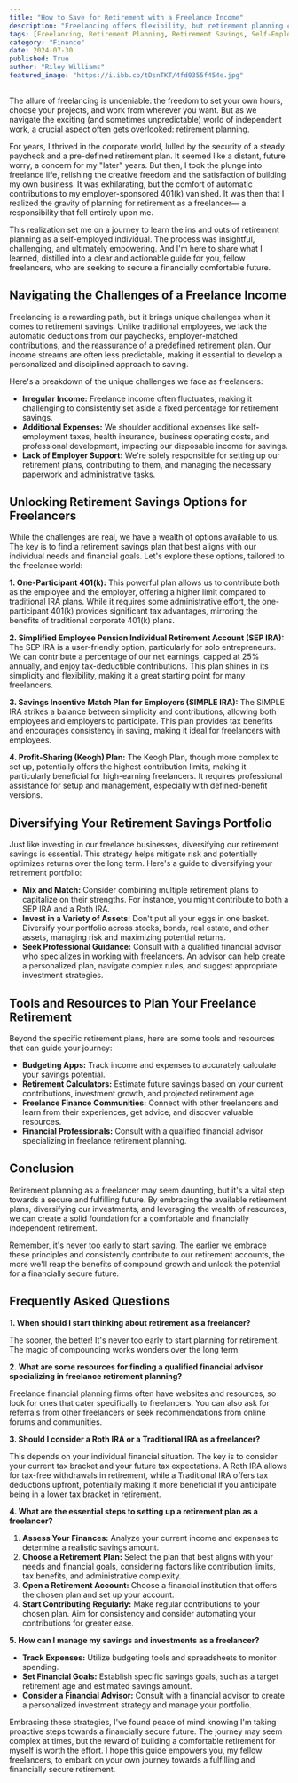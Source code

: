 ```yaml
---
title: "How to Save for Retirement with a Freelance Income"
description: "Freelancing offers flexibility, but retirement planning can be tricky. This guide outlines various retirement savings plans for freelancers, diversification strategies, and resources to secure your financial future."
tags: [Freelancing, Retirement Planning, Retirement Savings, Self-Employment, Financial Planning, 401k, IRA, SEP IRA, Financial Independence, Financial Security]
category: "Finance"
date: 2024-07-30
published: True
author: "Riley Williams"
featured_image: "https://i.ibb.co/tDsnTKT/4fd0355f454e.jpg"
---
```



The allure of freelancing is undeniable: the freedom to set your own hours, choose your projects, and work from wherever you want. But as we navigate the exciting (and sometimes unpredictable) world of independent work, a crucial aspect often gets overlooked: retirement planning.  

For years, I thrived in the corporate world, lulled by the security of a steady paycheck and a pre-defined retirement plan.  It seemed like a distant, future worry, a concern for my "later" years. But then, I took the plunge into freelance life, relishing the creative freedom and the satisfaction of building my own business.  It was exhilarating, but the comfort of automatic contributions to my employer-sponsored 401(k) vanished.  It was then that I realized the gravity of planning for retirement as a freelancer— a responsibility that fell entirely upon me.

This realization set me on a journey to learn the ins and outs of retirement planning as a self-employed individual.  The process was insightful, challenging, and ultimately empowering. And I'm here to share what I learned, distilled into a clear and actionable guide for you, fellow freelancers, who are seeking to secure a financially comfortable future.

## Navigating the Challenges of a Freelance Income

Freelancing is a rewarding path, but it brings unique challenges when it comes to retirement savings. Unlike traditional employees, we lack the automatic deductions from our paychecks, employer-matched contributions, and the reassurance of a predefined retirement plan. Our income streams are often less predictable, making it essential to develop a personalized and disciplined approach to saving.  

Here's a breakdown of the unique challenges we face as freelancers: 

* **Irregular Income:** Freelance income often fluctuates, making it challenging to consistently set aside a fixed percentage for retirement savings.
* **Additional Expenses:**  We shoulder additional expenses like self-employment taxes, health insurance, business operating costs, and professional development, impacting our disposable income for savings. 
* **Lack of Employer Support:** We're solely responsible for setting up our retirement plans, contributing to them, and managing the necessary paperwork and administrative tasks.

## Unlocking Retirement Savings Options for Freelancers

While the challenges are real, we have a wealth of options available to us.  The key is to find a retirement savings plan that best aligns with our individual needs and financial goals. Let's explore these options, tailored to the freelance world: 

**1. One-Participant 401(k):** This powerful plan allows us to contribute both as the employee and the employer, offering a higher limit compared to traditional IRA plans.  While it requires some administrative effort,  the one-participant 401(k) provides significant tax advantages, mirroring the benefits of traditional corporate 401(k) plans.

**2. Simplified Employee Pension Individual Retirement Account (SEP IRA):**  The SEP IRA is a user-friendly option, particularly for solo entrepreneurs.  We can contribute a percentage of our net earnings,  capped at 25% annually, and enjoy tax-deductible contributions.  This plan shines in its simplicity and flexibility, making it a great starting point for many freelancers.

**3. Savings Incentive Match Plan for Employers (SIMPLE IRA):**  The SIMPLE IRA strikes a balance between simplicity and contributions, allowing both employees and employers to participate. This plan provides tax benefits and encourages consistency in saving, making it ideal for freelancers with employees.

**4. Profit-Sharing (Keogh) Plan:** The Keogh Plan, though more complex to set up, potentially offers the highest contribution limits, making it particularly beneficial for high-earning freelancers. It requires professional assistance for setup and management, especially with defined-benefit versions.

## Diversifying Your Retirement Savings Portfolio

Just like investing in our freelance businesses,  diversifying our retirement savings is essential.  This strategy helps mitigate risk and potentially optimizes returns over the long term.  Here's a  guide to diversifying your retirement portfolio:

* **Mix and Match:**  Consider combining multiple retirement plans to capitalize on their strengths.  For instance, you might contribute to both a SEP IRA and a Roth IRA.
* **Invest in a Variety of Assets:** Don't put all your eggs in one basket. Diversify your portfolio across stocks, bonds, real estate, and other assets, managing risk and maximizing potential returns. 
* **Seek Professional Guidance:** Consult with a qualified financial advisor who specializes in working with freelancers.  An advisor can help create a personalized plan, navigate complex rules, and suggest appropriate investment strategies.

## Tools and Resources to Plan Your Freelance Retirement

Beyond the specific retirement plans, here are some tools and resources that can guide your journey:

* **Budgeting Apps:** Track income and expenses to accurately calculate your savings potential. 
* **Retirement Calculators:**  Estimate future savings based on your current contributions, investment growth, and projected retirement age.
* **Freelance Finance Communities:** Connect with other freelancers and learn from their experiences, get advice, and discover valuable resources. 
* **Financial Professionals:** Consult with a qualified financial advisor specializing in freelance retirement planning.

## Conclusion

Retirement planning as a freelancer may seem daunting, but it's a vital step towards a secure and fulfilling future.  By embracing the available retirement plans, diversifying our investments, and leveraging the wealth of resources, we can create a solid foundation for a comfortable and financially independent retirement. 

Remember, it's never too early to start saving.  The earlier we embrace these principles and consistently contribute to our retirement accounts, the more we'll reap the benefits of compound growth and unlock the potential for a financially secure future. 
 
## Frequently Asked Questions

**1.  When should I start thinking about retirement as a freelancer?**

The sooner, the better!  It's never too early to start planning for retirement.  The magic of compounding works wonders over the long term. 

**2.  What are some resources for finding a qualified financial advisor specializing in freelance retirement planning?**

Freelance financial planning firms often have websites and resources, so look for ones that cater specifically to freelancers.  You can also ask for referrals from other freelancers or seek recommendations from online forums and communities.

**3.  Should I consider a Roth IRA or a Traditional IRA as a freelancer?**

This depends on your individual financial situation.  The key is to consider your current tax bracket and your future tax expectations.  A Roth IRA allows for tax-free withdrawals in retirement, while a Traditional IRA offers tax deductions upfront, potentially making it more beneficial if you anticipate being in a lower tax bracket in retirement. 

**4.  What are the essential steps to setting up a retirement plan as a freelancer?**

1. **Assess Your Finances:**  Analyze your current income and expenses to determine a realistic savings amount.
2. **Choose a Retirement Plan:**  Select the plan that best aligns with your needs and financial goals, considering factors like contribution limits, tax benefits, and administrative complexity.
3. **Open a Retirement Account:**  Choose a financial institution that offers the chosen plan and set up your account.
4.  **Start Contributing Regularly:**   Make regular contributions to your chosen plan. Aim for consistency and consider automating your contributions for greater ease.

**5.  How can I manage my savings and investments as a freelancer?**

* **Track Expenses:** Utilize budgeting tools and spreadsheets to monitor spending. 
* **Set Financial Goals:** Establish specific savings goals, such as a target retirement age and estimated savings amount.
* **Consider a Financial Advisor:** Consult with a financial advisor to create a personalized investment strategy and manage your portfolio.

Embracing these strategies,  I've found peace of mind knowing I'm taking proactive steps towards a financially secure future.  The journey may seem complex at times, but the reward of building a comfortable retirement for myself is worth the effort. I hope this guide empowers you, my fellow freelancers, to embark on your own journey towards a fulfilling and financially secure retirement. 